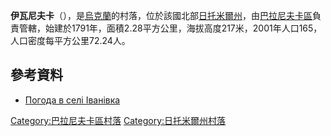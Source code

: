 {{coord|50|26|16|N|27|37|46|E|scale:30000|display=title}}

'''伊瓦尼夫卡'''（{{lang-uk|Іванівка}}），是[[烏克蘭|烏克蘭]]的村落，位於該國北部[[日托米爾州|日托米爾州]]，由[[巴拉尼夫卡區|巴拉尼夫卡區]]負責管轄，始建於1791年，面積2.28平方公里，海拔高度217米，2001年人口165，人口密度每平方公里72.24人。

==參考資料==
* [http://weather.in.ua/ua/zhitomirskaja/9371 Погода в селі Іванівка] {{Wayback|url=http://weather.in.ua/ua/zhitomirskaja/9371 |date=20180702011106 }}

{{DEFAULTSORT:Іванівка}}
[[Category:巴拉尼夫卡區村落|Category:巴拉尼夫卡區村落]]
[[Category:日托米爾州村落|Category:日托米爾州村落]]


{{Zhytomyr-geo-stub}}